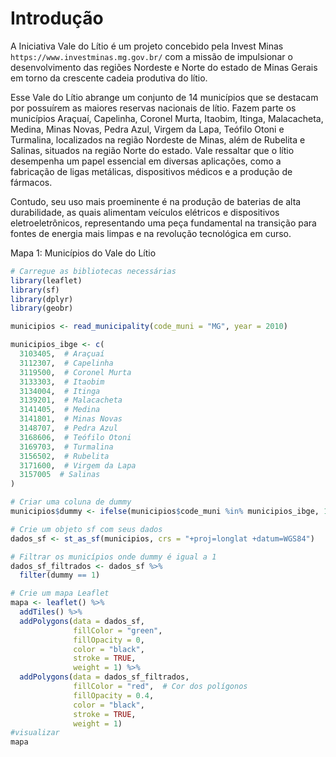 # Introdução

A Iniciativa Vale do Lítio é um projeto concebido pela Invest Minas `https://www.investminas.mg.gov.br/` com a missão de impulsionar o desenvolvimento das regiões Nordeste e Norte do estado de Minas Gerais em torno da crescente cadeia produtiva do lítio.

Esse Vale do Lítio abrange um conjunto de 14 municípios que se destacam por possuírem as maiores reservas nacionais de lítio. Fazem parte os municípios Araçuaí, Capelinha, Coronel Murta, Itaobim, Itinga, Malacacheta, Medina, Minas Novas, Pedra Azul, Virgem da Lapa, Teófilo Otoni e Turmalina, localizados na região Nordeste de Minas, além de Rubelita e Salinas, situados na região Norte do estado. Vale ressaltar que o lítio desempenha um papel essencial em diversas aplicações, como a fabricação de ligas metálicas, dispositivos médicos e a produção de fármacos.

Contudo, seu uso mais proeminente é na produção de baterias de alta durabilidade, as quais alimentam veículos elétricos e dispositivos eletroeletrônicos, representando uma peça fundamental na transição para fontes de energia mais limpas e na revolução tecnológica em curso.

Mapa 1: Municípios do Vale do Lítio

```r
# Carregue as bibliotecas necessárias
library(leaflet)
library(sf)
library(dplyr)
library(geobr)

municipios <- read_municipality(code_muni = "MG", year = 2010)

```

```r


municipios_ibge <- c(
  3103405,  # Araçuaí
  3112307,  # Capelinha
  3119500,  # Coronel Murta
  3133303,  # Itaobim
  3134004,  # Itinga
  3139201,  # Malacacheta
  3141405,  # Medina
  3141801,  # Minas Novas
  3148707,  # Pedra Azul
  3168606,  # Teófilo Otoni
  3169703,  # Turmalina
  3156502,  # Rubelita
  3171600,  # Virgem da Lapa
  3157005  # Salinas
)

# Criar uma coluna de dummy
municipios$dummy <- ifelse(municipios$code_muni %in% municipios_ibge, 1, 0)

# Crie um objeto sf com seus dados
dados_sf <- st_as_sf(municipios, crs = "+proj=longlat +datum=WGS84")

# Filtrar os municípios onde dummy é igual a 1
dados_sf_filtrados <- dados_sf %>%
  filter(dummy == 1)

# Crie um mapa Leaflet
mapa <- leaflet() %>%
  addTiles() %>%
  addPolygons(data = dados_sf, 
              fillColor = "green", 
              fillOpacity = 0, 
              color = "black", 
              stroke = TRUE, 
              weight = 1) %>%
  addPolygons(data = dados_sf_filtrados, 
              fillColor = "red",  # Cor dos polígonos 
              fillOpacity = 0.4, 
              color = "black", 
              stroke = TRUE, 
              weight = 1)
#visualizar
mapa
```
